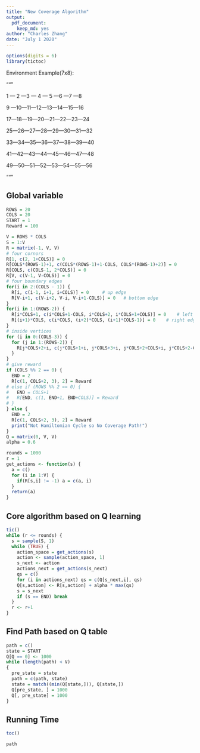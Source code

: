 ```yaml
---
title: "New Coverage Algorithm"
output: 
  pdf_document:
    keep_md: yes
author: "Charles Zhang"
date: "July 1 2020"
---
```


```r
options(digits = 6)
library(tictoc)
```

Environment Example(7x8):

"""

1 --- 2 ---3 --- 4 --- 5 ---6 ---7 ---8

9 ---10---11---12---13---14---15---16

17---18---19---20---21---22---23---24

25---26---27---28---29---30---31---32

33---34---35---36---37---38---39---40

41---42---43---44---45---46---47---48

49---50---51---52---53---54---55---56

"""

## Global variable

```r
ROWS = 20
COLS = 20
START = 1
Reward = 100
```
```r
V = ROWS * COLS
S = 1:V
R = matrix(-1, V, V)
# four cornors
R[1, c(2, 1+COLS)] = 0
R[COLS*(ROWS-1)+1, c(COLS*(ROWS-1)+1-COLS, COLS*(ROWS-1)+2)] = 0
R[COLS, c(COLS-1, 2*COLS)] = 0
R[V, c(V-1, V-COLS)] = 0
# four boundary edges
for(i in 2:(COLS - 1)) {
  R[i, c(i-1, i+1, i+COLS)] = 0     # up edge
  R[V-i+1, c(V-i+2, V-i, V-i+1-COLS)] = 0   # bottom edge
} 
for(i in 1:(ROWS-2)) {
  R[i*COLS+1, c(i*COLS+1-COLS, i*COLS+2, i*COLS+1+COLS)] = 0    # left edge
  R[(i+1)*COLS, c(i*COLS, (i+2)*COLS, (i+1)*COLS-1)] = 0    # right edge
}
# inside vertices
for (i in 0:(COLS-3)) {
  for (j in 1:(ROWS-2)) {
    R[j*COLS+2+i, c(j*COLS+1+i, j*COLS+3+i, j*COLS+2+COLS+i, j*COLS+2-COLS+i)] = 0
  }
}
# give reward
if (COLS %% 2 == 0) {
  END = 2
  R[c(1, COLS+2, 3), 2] = Reward
# else if (ROWS %% 2 == 0) {
#   END = COLS+1
#   R[END, c(1, END+1, END+COLS)] = Reward
# }
} else {
  END = 2
  R[c(1, COLS+2, 3), 2] = Reward
  print("Not Hamiltomian Cycle so No Coverage Path!")
}
Q = matrix(0, V, V)
alpha = 0.6
```
```r
rounds = 1000
r = 1
get_actions <- function(s) {
  a = c()
  for (i in 1:V) {
    if(R[s,i] != -1) a = c(a, i)
  }
  return(a)
}
```

## Core algorithm based on Q learning 

```r
tic()
while (r <= rounds) {
  s = sample(S, 1)
  while (TRUE) {
    action_space = get_actions(s)
    action <- sample(action_space, 1)
    s_next <- action
    actions_next = get_actions(s_next)
    qs = c()
    for (i in actions_next) qs = c(Q[s_next,i], qs)
    Q[s,action] <- R[s,action] + alpha * max(qs)
    s = s_next
    if (s == END) break
  }
  r <- r+1
}

```

## Find Path based on Q table

```r
path = c()
state = START
Q[Q == 0] <- 1000
while (length(path) < V)
{
  pre_state = state
  path = c(path, state)
  state = match((min(Q[state,])), Q[state,])
  Q[pre_state, ] = 1000
  Q[, pre_state] = 1000
}
```

## Running Time

```r
toc()
```
```r
path
```

